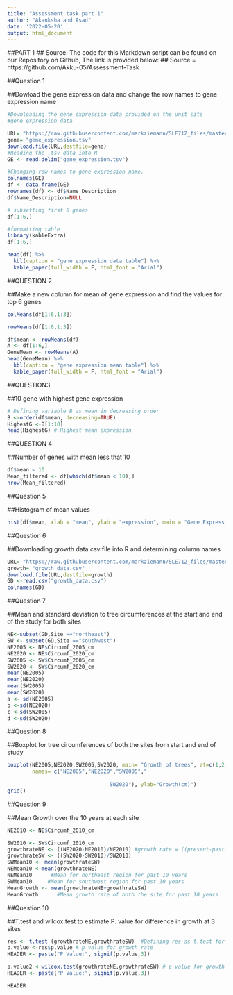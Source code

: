 ```yaml
---
title: "Assessment task part 1"
author: "Akanksha and Asad"
date: '2022-05-20'
output: html_document
---
```


##PART 1
## Source: The code for this Markdown script can be found on our Repository on Github, The link is provided below:
## Source = https://github.com/Akku-05/Assessment-Task

##Question 1

##Dowload the gene expression data and change the row names to gene expression name
```r
#Downloading the gene expression data provided on the unit site
#gene expression data

URL= "https://raw.githubusercontent.com/markziemann/SLE712_files/master/assessment_task3/bioinfo_asst3_part1_files/gene_expression.tsv"
gene= "gene_expression.tsv"
download.file(URL,destfile=gene)
#Reading the .tsv data into R
GE <- read.delim("gene_expression.tsv")

#Changing row names to gene expression name.
colnames(GE)
df <- data.frame(GE)
rownames(df) <- df$Name_Description
df$Name_Description=NULL

# subsetting first 6 genes
df[1:6,]

#formatting table
library(kableExtra)
df[1:6,]

head(df) %>%
  kbl(caption = "gene expression data table") %>%
  kable_paper(full_width = F, html_font = "Arial")

```

##QUESTION 2

##Make a new column for mean of gene expression and find the values for top 6 genes
```r

colMeans(df[1:6,1:3]) 

rowMeans(df[1:6,1:3])

df$mean <- rowMeans(df)
A <- df[1:6,]
GeneMean <- rowMeans(A)
head(GeneMean) %>%
  kbl(caption = "gene expression mean table") %>%
  kable_paper(full_width = F, html_font = "Arial")
```

##QUESTION3

##10 gene with highest gene expression
```r

# Defining variable B as mean in decreasing order
B <-order(df$mean, decreasing=TRUE)
HighestG <-B[1:10] 
head(HighestG) # Highest mean expression
```

##QUESTION 4

##Number of genes with mean less that 10
```r
df$mean < 10
Mean_filtered <- df[which(df$mean < 10),]
nrow(Mean_filtered)
```

##Question 5

##Histogram of mean values
```r
hist(df$mean, xlab = "mean", ylab = "expression", main = "Gene Expression")
```

##Question 6

##Downloading growth data csv file into R and determining column names
```r
URL= "https://raw.githubusercontent.com/markziemann/SLE712_files/master/assessment_task3/bioinfo_asst3_part1_files/growth_data.csv"
growth= "growth_data.csv"
download.file(URL,destfile=growth)
GD <-read.csv("growth_data.csv")
colnames(GD)
```

##Question 7

##Mean and standard deviation to tree circumferences at the start and end of the study for both sites
```r
NE<-subset(GD,Site =="northeast")
SW <- subset(GD,Site =="southwest")
NE2005 <- NE$Circumf_2005_cm
NE2020 <- NE$Circumf_2020_cm
SW2005 <- SW$Circumf_2005_cm
SW2020 <- SW$Circumf_2020_cm
mean(NE2005)
mean(NE2020)
mean(SW2005)
mean(SW2020)
a <- sd(NE2005)
b <-sd(NE2020)
c <-sd(SW2005)
d <-sd(SW2020)
```

##Question 8

##Boxplot for tree circumferences of both the sites from start and end of study
```r
boxplot(NE2005,NE2020,SW2005,SW2020, main= "Growth of trees", at=c(1,2,3,4),
        names= c("NE2005","NE2020","SW2005","
 
                                 SW2020"), ylab="Growth(cm)")
grid()
```

##Question 9

##Mean Growth over the 10 years at each site
```r
NE2010 <- NE$Circumf_2010_cm

SW2010 <- SW$Circumf_2010_cm
growthrateNE <- ((NE2020-NE2010)/NE2010) #growth rate = ((present-past)growth/past growth)
growthrateSW <- ((SW2020-SW2010)/SW2010)
SWMean10 <- mean(growthrateSW)
NEMean10 <-mean(growthrateNE)
NEMean10      #Mean for northeast region for past 10 years
SWMean10     #Mean for southwest region for past 10 years
MeanGrowth <- mean(growthrateNE+growthrateSW)
MeanGrowth      #Mean growth rate of both the site for past 10 years
```

##Question 10

##T.test and wilcox.test to estimate P. value for difference in growth at 3 sites
```r
res <- t.test (growthrateNE,growthrateSW)  #Defining res as t.test for growth rate at both the sites
p.value <-res$p.value # p value for growth rate
HEADER <- paste("P Value:", signif(p.value,3))

p.value2 <-wilcox.test(growthrateNE,growthrateSW) # p value for growth rate
HEADER <- paste("P Value:", signif(p.value,3))

HEADER

```
